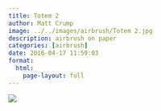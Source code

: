 ```yaml
---
title: Totem 2
author: Matt Crump
image: ../../images/airbrush/Totem 2.jpg
description: airbrush on paper
categories: [airbrush]
date: 2016-04-17 11:59:03
format:
  html:
    page-layout: full
---
```


![](../../images/airbrush/Totem 2.jpg)


